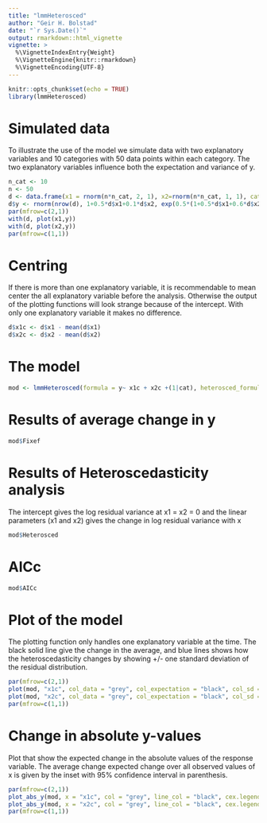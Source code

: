 ```yaml
---
title: "lmmHeterosced"
author: "Geir H. Bolstad"
date: "`r Sys.Date()`"
output: rmarkdown::html_vignette
vignette: >
  %\VignetteIndexEntry{Weight}
  %\VignetteEngine{knitr::rmarkdown}
  %\VignetteEncoding{UTF-8}
---
```

<!---  
output: 
  word_document:
    fig_caption: true
-->


<!--- 
                          NB! Build & Reload does not create a vignette 
                          use devtools::build(), or use menu for 
                          building source package
                          or devtools::build_vignettes()
-->


```r
knitr::opts_chunk$set(echo = TRUE)
library(lmmHeterosced)
```

# Simulated data
To illustrate the use of the model we simulate data with two explanatory variables and 10 categories with 50 data points within each category. The two explanatory variables influence both the expectation and variance of y. 
```r
n_cat <- 10
n <- 50
d <- data.frame(x1 = rnorm(n*n_cat, 2, 1), x2=rnorm(n*n_cat, 1, 1), cat = rep(1:n_cat, each = n))
d$y <- rnorm(nrow(d), 1+0.5*d$x1+0.1*d$x2, exp(0.5*(1+0.5*d$x1+0.6*d$x2))) + rep(rnorm(n_cat), each = n)
par(mfrow=c(2,1))
with(d, plot(x1,y))
with(d, plot(x2,y))
par(mfrow=c(1,1))
```

# Centring
If there is more than one explanatory variable, it is recommendable to mean center the all explanatory variable before the analysis. Otherwise the output of the plotting functions will look strange because of the intercept. With only one explanatory variable it makes no difference. 
```r
d$x1c <- d$x1 - mean(d$x1)
d$x2c <- d$x2 - mean(d$x2)
```


# The model
```r
mod <- lmmHeterosced(formula = y~ x1c + x2c +(1|cat), heterosced_formula = ~ x1c + x2c, data = d)
```

# Results of average change in y
```r
mod$Fixef
```

# Results of Heteroscedasticity analysis
The intercept gives the log residual variance at x1 = x2 = 0 and the linear parameters (x1 and x2) gives the change in log residual variance with x
```r
mod$Heterosced
```
# AICc
```r
mod$AICc
```

# Plot of the model
The plotting function only handles one explanatory variable at the time. The black solid line give the change in the average, and blue lines shows how the heteroscedasticity changes by showing +/- one standard deviation of the residual distribution. 
```r
par(mfrow=c(2,1))
plot(mod, "x1c", col_data = "grey", col_expectation = "black", col_sd = "blue")
plot(mod, "x2c", col_data = "grey", col_expectation = "black", col_sd = "blue")
par(mfrow=c(1,1))
```

# Change in absolute y-values
Plot that show the expected change in the absolute values of the response variable. The average change expected change over all observed values of x is given by the inset with 95\% confidence interval in parenthesis.
```r
par(mfrow=c(2,1))
plot_abs_y(mod, x = "x1c", col = "grey", line_col = "black", cex.legend = 0.9) 
plot_abs_y(mod, x = "x2c", col = "grey", line_col = "black", cex.legend = 0.9) 
par(mfrow=c(1,1))
```



